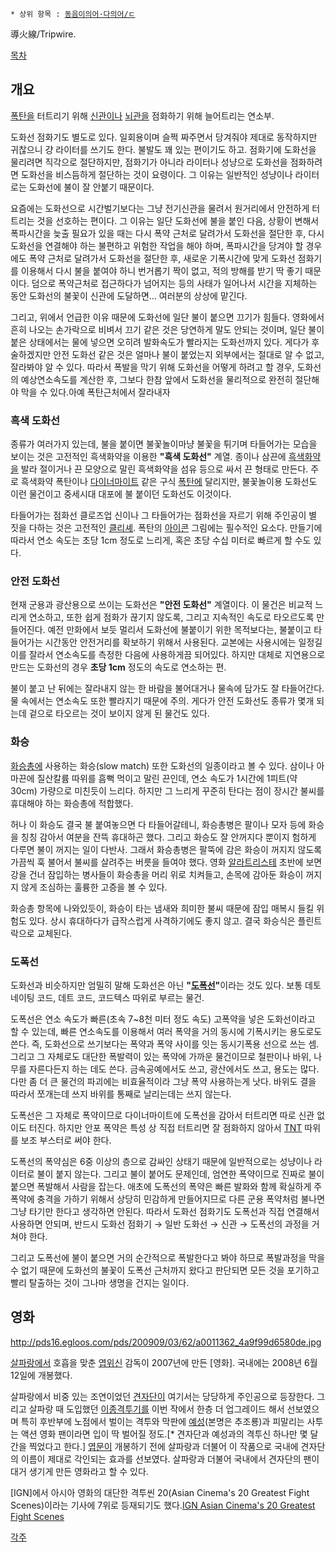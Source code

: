  * 상위 항목 : [[동음이의어·다의어/ㄷ]]

導火線/Tripwire.

[[목차]]
== 개요 ==
[[폭탄]]을 터트리기 위해 [[신관]]이나 [[뇌관]]을 점화하기 위해 늘어트리는 연소부.

도화선 점화기도 별도로 있다. 일회용이며 슬쩍 짜주면서 당겨줘야 제대로 동작하지만 귀찮으니 걍 라이터를 쓰기도 한다. 불발도 꽤 있는 편이기도 하고. 점화기에 도화선을 물리려면 직각으로 절단하지만, 점화기가 아니라 라이터나 성냥으로 도화선을 점화하려면 도화선을 비스듬하게 절단하는 것이 요령이다. 그 이유는 일반적인 성냥이나 라이터로는 도화선에 불이 잘 안붙기 때문이다.

요즘에는 도화선으로 시간벌기보다는 그냥 전기신관을 물려서 원거리에서 안전하게 터트리는 것을 선호하는 편이다. 그 이유는 일단 도화선에 불을 붙인 다음, 상황이 변해서 폭파시간을 늦출 필요가 있을 때는 다시 폭약 근처로 달려가서 도화선을 절단한 후, 다시 도화선을 연결해야 하는 불편하고 위험한 작업을 해야 하며, 폭파시간을 당겨야 할 경우에도 폭약 근처로 달려가서 도화선을 절단한 후, 새로운 기폭시간에 맞게 도화선 점화기를 이용해서 다시 불을 붙여야 하니 번거롭기 짝이 없고, 적의 방해를 받기 딱 좋기 때문이다. 덤으로 폭약근처로 접근하다가 넘어지는 등의 사태가 일어나서 시간을 지체하는 동안 도화선의 불꽃이 신관에 도달하면... 여러분의 상상에 맡긴다.

그리고, 위에서 언급한 이유 때문에 도화선에 일단 불이 붙으면 끄기가 힘들다. 영화에서 흔히 나오는 손가락으로 비벼서 끄기 같은 것은 당연하게 말도 안되는 것이며, 일단 불이 붙은 상태에서는 물에 넣으면 오히려 발화속도가 빨라지는 도화선까지 있다. 게다가 후술하겠지만 안전 도화선 같은 것은 얼마나 불이 붙었는지 외부에서는 절대로 알 수 없고, 잘라봐야 알 수 있다. 따라서 폭발을 막기 위해 도화선을 어떻게 하려고 할 경우, 도화선의 예상연소속도를 계산한 후, 그보다 한참 앞에서 도화선을 물리적으로 완전히 절단해야 막을 수 있다.아예 폭탄근처에서 잘라내자

=== 흑색 도화선 ===
종류가 여러가지 있는데, 불을 붙이면 불꽃놀이마냥 불꽃을 튀기며 타들어가는 모습을 보이는 것은 고전적인 흑색화약을 이용한 '''"흑색 도화선"''' 계열. 종이나 삼끈에 [[흑색화약]]을 발라 절이거나 끈 모양으로 말린 흑색화약을 섬유 등으로 싸서 끈 형태로 만든다. 주로 흑색화약 폭탄이나 [[다이너마이트]] 같은 구식 [[폭탄]]에 달리지만, 불꽃놀이용 도화선도 이런 물건이고 중세시대 대포에 불 붙이던 도화선도 이것이다.

타들어가는 점화선 클로즈업 신이나 그 타들어가는 점화선을 자르기 위해 주인공이 별 짓을 다하는 것은 고전적인 [[클리셰]]. 폭탄의 [[아이콘]] 그림에는 필수적인 요소다.
만들기에 따라서 연소 속도는 초당 1cm 정도로 느리게, 혹은 초당 수십 미터로 빠르게 할 수도 있다.

=== 안전 도화선 ===
현재 군용과 광산용으로 쓰이는 도화선은 '''"안전 도화선"''' 계열이다. 이 물건은 비교적 느리게 연소하고, 또한 쉽게 점화가 끊기지 않도록, 그리고 지속적인 속도로 타오르도록 만들어진다. 예전 만화에서 보듯 멀리서 도화선에 불붙이기 위한 목적보다는, 불붙이고 타들어가는 시간동안 안전거리를 확보하기 위해서 사용된다. 교본에는 사용시에는 일정길이를 잘라서 연소속도를 측정한 다음에 사용하게끔 되어있다. 하지만 대체로 지연용으로 만드는 도화선의 경우 '''초당 1cm''' 정도의 속도로 연소하는 편.

불이 붙고 난 뒤에는 잘라내지 않는 한 바람을 불어대거나 물속에 담가도 잘 타들어간다. 물 속에서는 연소속도 또한 빨라지기 때문에 주의. 게다가 안전 도화선도 종류가 몇개 되는데 겉으로 타오르는 것이 보이지 않게 된 물건도 있다.

=== 화승 ===
[[화승총]]에 사용하는 화승(slow match) 또한 도화선의 일종이라고 볼 수 있다. 삼이나 아마끈에 질산칼륨 따위를 흠뻑 먹이고 말린 끈인데, 연소 속도가 1시간에 1피트(약 30cm) 가량으로 미친듯이 느리다. 하지만 그 느리게 꾸준히 탄다는 점이 장시간 불씨를 휴대해야 하는 화승총에 적합했다.

허나 이 화승도 결국 불 붙여놓으면 다 타들어갈테니, 화승총병은 팔이나 모자 등에 화승을 칭칭 감아서 여분을 잔뜩 휴대하곤 했다. 그리고 화승도 잘 안꺼지다 뿐이지 험하게 다루면 불이 꺼지는 일이 다반사. 그래서 화승총병은 팔뚝에 감은 화승이 꺼지지 않도록 가끔씩 훅 불어서 불씨를 살려주는 버릇을 들여야 했다. 영화 [[알라트리스테]] 초반에 보면 강을 건너 잠입하는 병사들이 화승총을 머리 위로 치켜들고, 손목에 감아둔 화승이 꺼지지 않게 조심하는 훌륭한 고증을 볼 수 있다.

화승총 항목에 나와있듯이, 화승이 타는 냄새와 희미한 불씨 때문에 잠입 매복시 들킬 위험도 있다. 상시 휴대하다가 급작스럽게 사격하기에도 좋지 않고. 결국 화승식은 플린트락으로 교체된다.

=== 도폭선 ===
도화선과 비슷하지만 엄밀히 말해 도화선은 아닌 '''"[[도폭선]]"'''이라는 것도 있다. 보통 데토네이팅 코드, 데트 코드, 코드텍스 따위로 부르는 물건.

도폭선은 연소 속도가 빠른(초속 7~8천 미터 정도 속도) 고폭약을 넣은 도화선이라고 할 수 있는데, 빠른 연소속도를 이용해서 여러 폭약을 거의 동시에 기폭시키는 용도로도 쓴다. 즉, 도화선으로 쓰기보다는 폭약과 폭약 사이를 잇는 동시기폭용 선으로 쓰는 셈.
그리고 그 자체로도 대단한 폭발력이 있는 폭약에 가까운 물건이므로 철판이나 바위, 나무를 자른다든지 하는 데도 쓴다. 금속공예에서도 쓰고, 광산에서도 쓰고, 용도는 많다. 다만 좀 더 큰 물건의 파괴에는 비효율적이라 그냥 폭약 사용하는게 낫다. 바위도 결을 따라서 쪼개는데 쓰지 바위를 통째로 날리는데는 쓰지 않는다.

도폭선은 그 자체로 폭약이므로 다이너마이트에 도폭선을 감아서 터트리면 따로 신관 없이도 터진다. 하지만 안포 폭약은 특성 상 직접 터트리면 잘 점화하지 않아서 [[TNT]] 따위를 보조 부스터로 써야 한다.

도폭선의 폭약심은 6중 이상의 층으로 감싸인 상태기 때문에 일반적으로는 성냥이나 라이터로 불이 붙지 않는다. 그리고 불이 붙어도 문제인데, 엄연한 폭약이므로 진짜로 불이 붙으면 폭발해서 사람을 잡는다. 애초에 도폭선의 폭약은 빠른 발화와 함께 확실하게 주폭약에 충격을 가하기 위해서 상당히 민감하게 만들어지므로 다른 군용 폭약처럼 불나면 그냥 타기만 한다고 생각하면 안된다. 따라서 도화선 점화기도 도폭선과 직접 연결해서 사용하면 안되며, 반드시 도화선 점화기 → 일반 도화선 → 신관 → 도폭선의 과정을 거쳐야 한다.

그리고 도폭선에 불이 붙으면 거의 순간적으로 폭발한다고 봐야 하므로 폭발과정을 막을 수 없기 때문에 도화선의 불꽃이 도폭선 근처까지 왔다고 판단되면 모든 것을 포기하고 빨리 탈출하는 것이 그나마 생명을 건지는 일이다.

== 영화 ==
http://pds16.egloos.com/pds/200909/03/62/a0011362_4a9f99d6580de.jpg

[[살파랑]]에서 호흡을 맞춘 [[엽위신]] 감독이 2007년에 만든 [영화]. 국내에는 2008년 6월 12일에 개봉했다. 

살파랑에서 비중 있는 조연이었던 [[견자단]]이 여기서는 당당하게 주인공으로 등장한다. 그리고 살파랑 때 도입했던 [[이종격투기]]를 이번 작에서 한층 더 업그레이드 해서 선보였으며 특히 후반부에 노점에서 벌이는 격투와 막판에 [[예성]](본명은 추조룡)과 피말리는 사투는 액션 영화 팬이라면 입이 딱 벌어질 정도.[* 견자단과 예성과의 격투신 하나만 몇 달 간을 찍었다고 한다.] [[엽문]]이 개봉하기 전에 살파랑과 더불어 이 작품으로 국내에 견자단의 이름이 제대로 각인되는 효과를 선보였다. 살파랑과 더불어 국내에서 견자단의 팬이 대거 생기게 만든 영화라고 할 수 있다.

[IGN]에서 아시아 영화의 대단한 격투씬 20(Asian Cinema's 20 Greatest Fight Scenes)이라는 기사에 7위로 등재되기도 했다.[http://movies.ign.com/articles/121/1217367p1.html IGN Asian Cinema's 20 Greatest Fight Scenes] 

[[각주]]
